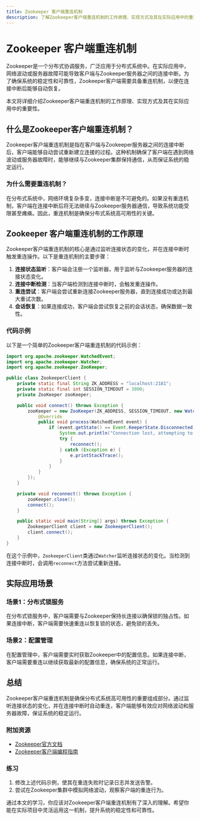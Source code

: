 ```yaml
---
title: Zookeeper 客户端重连机制
description: 了解Zookeeper客户端重连机制的工作原理、实现方式及其在实际应用中的重要性。
---
```


# Zookeeper 客户端重连机制

Zookeeper是一个分布式协调服务，广泛应用于分布式系统中。在实际应用中，网络波动或服务器故障可能导致客户端与Zookeeper服务器之间的连接中断。为了确保系统的稳定性和可靠性，Zookeeper客户端需要具备重连机制，以便在连接中断后能够自动恢复。

本文将详细介绍Zookeeper客户端重连机制的工作原理、实现方式及其在实际应用中的重要性。

## 什么是Zookeeper客户端重连机制？

Zookeeper客户端重连机制是指在客户端与Zookeeper服务器之间的连接中断后，客户端能够自动尝试重新建立连接的过程。这种机制确保了客户端在遇到网络波动或服务器故障时，能够继续与Zookeeper集群保持通信，从而保证系统的稳定运行。

### 为什么需要重连机制？

在分布式系统中，网络环境复杂多变，连接中断是不可避免的。如果没有重连机制，客户端在连接中断后将无法继续与Zookeeper服务器通信，导致系统功能受限甚至瘫痪。因此，重连机制是确保分布式系统高可用性的关键。

## Zookeeper 客户端重连机制的工作原理

Zookeeper客户端重连机制的核心是通过监听连接状态的变化，并在连接中断时触发重连操作。以下是重连机制的主要步骤：

1. **连接状态监听**：客户端会注册一个监听器，用于监听与Zookeeper服务器的连接状态变化。
2. **连接中断检测**：当客户端检测到连接中断时，会触发重连操作。
3. **重连尝试**：客户端会尝试重新连接Zookeeper服务器，直到连接成功或达到最大重试次数。
4. **会话恢复**：如果连接成功，客户端会尝试恢复之前的会话状态，确保数据一致性。

### 代码示例

以下是一个简单的Zookeeper客户端重连机制的代码示例：

```java
import org.apache.zookeeper.WatchedEvent;
import org.apache.zookeeper.Watcher;
import org.apache.zookeeper.ZooKeeper;

public class ZookeeperClient {
    private static final String ZK_ADDRESS = "localhost:2181";
    private static final int SESSION_TIMEOUT = 3000;
    private ZooKeeper zooKeeper;

    public void connect() throws Exception {
        zooKeeper = new ZooKeeper(ZK_ADDRESS, SESSION_TIMEOUT, new Watcher() {
            @Override
            public void process(WatchedEvent event) {
                if (event.getState() == Event.KeeperState.Disconnected) {
                    System.out.println("Connection lost, attempting to reconnect...");
                    try {
                        reconnect();
                    } catch (Exception e) {
                        e.printStackTrace();
                    }
                }
            }
        });
    }

    private void reconnect() throws Exception {
        zooKeeper.close();
        connect();
    }

    public static void main(String[] args) throws Exception {
        ZookeeperClient client = new ZookeeperClient();
        client.connect();
    }
}
```

在这个示例中，`ZookeeperClient`类通过`Watcher`监听连接状态的变化。当检测到连接中断时，会调用`reconnect`方法尝试重新连接。

## 实际应用场景

### 场景1：分布式锁服务

在分布式锁服务中，客户端需要与Zookeeper保持长连接以确保锁的独占性。如果连接中断，客户端需要快速重连以恢复锁的状态，避免锁的丢失。

### 场景2：配置管理

在配置管理中，客户端需要实时获取Zookeeper中的配置信息。如果连接中断，客户端需要重连以继续获取最新的配置信息，确保系统的正常运行。

## 总结

Zookeeper客户端重连机制是确保分布式系统高可用性的重要组成部分。通过监听连接状态的变化，并在连接中断时自动重连，客户端能够有效应对网络波动和服务器故障，保证系统的稳定运行。

### 附加资源

- [Zookeeper官方文档](https://zookeeper.apache.org/doc/current/)
- [Zookeeper客户端编程指南](https://zookeeper.apache.org/doc/current/zookeeperProgrammers.html)

### 练习

1. 修改上述代码示例，使其在重连失败时记录日志并发送告警。
2. 尝试在Zookeeper集群中模拟网络波动，观察客户端的重连行为。

通过本文的学习，你应该对Zookeeper客户端重连机制有了深入的理解。希望你能在实际项目中灵活运用这一机制，提升系统的稳定性和可靠性。